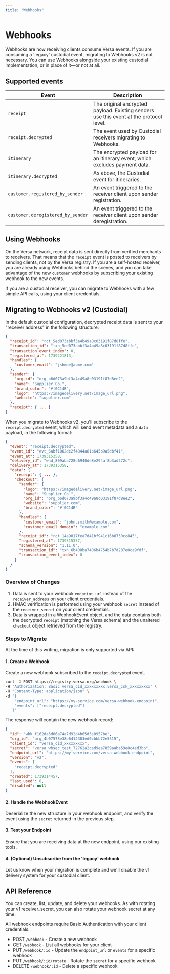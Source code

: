 ```yaml
---
title: "Webhooks"
---
```


# Webhooks

Webhooks are how receiving clients consume Versa events.
If you are consuming a 'legacy' custodial event, migrating to Webhooks v2 is not necessary.
You can use Webhooks alongside your existing custodial implementation, or in place of it—or not at all.

## Supported events

| Event                             | Description                                                                             |
| --------------------------------- | --------------------------------------------------------------------------------------- |
| `receipt`                         | The original encrypted payload. Existing senders use this event at the protocol level.  |
| `receipt.decrypted`               | The event used by Custodial receivers migrating to Webhooks.                            |
| `itinerary`                       | The encrypted payload for an itinerary event, which excludes payment data.              |
| `itinerary.decrypted`             | As above, the Custodial event for itineraries.                                          |
| `customer.registered_by_sender`   | An event triggered to the receiver client upon sender registration.                     |
| `customer.deregistered_by_sender` | An event triggered to the receiver client upon sender deregistration.                   |

## Using Webhooks

On the Versa network, receipt data is sent directly from verified merchants to receivers.
That means that the `receipt` event is posted to receivers by sending clients, not by the Versa registry.
If you are a self-hosted receiver, you are already using Webhooks behind the scenes,
and you can take advantage of the new `customer` webhooks by subscribing your existing webhook to the new events.

If you are a custodial receiver, you can migrate to Webhooks with a few simple API calls, using your client credentials.

## Migrating to Webhooks v2 (Custodial)

In the default custodial configuration, decrypted receipt data is sent to your "receiver address" in the following structure:

```json
{
  "receipt_id": "rct_5ed073abbf3a4b49a8c03191f87d8ffe",
  "transaction_id": "txn_5ed073abbf3a4b49a8c03191f87d8ffe",
  "transaction_event_index": 0,
  "registered_at": 1739221813,
  "handles": {
    "customer_email": "jshmoe@acme.com"
  },
  "sender": {
    "org_id": "org_b6d073a9bf3a4c49a8c03191f87d8ee2",
    "name": "Supplier Co.",
    "brand_color": "#f0C14B",
    "logo": "https://imagedelivery.net/image_url.png",
    "website": "supplier.com"
  },
  "receipt": { ... }
}
```

When you migrate to Webhooks v2, you'll subscribe to the `receipt.decrypted` event, which will send event metadata and a `data` payload, in the following format:

```json
{
  "event": "receipt.decrypted",
  "event_id": "evt_6abf1062dc2f4844a81b645b9a5dbf41",
  "event_at": 1739315358,
  "delivery_id": "whd_809aba728d6940de8e294af8b3ad272c",
  "delivery_at": 1739315358,
  "data": {
    "receipt": { ... },
    "checkout": {
      "sender": {
        "logo": "https://imagedelivery.net/image_url.png",
        "name": "Supplier Co.",
        "org_id": "org_b6d073a9bf3a4c49a8c03191f87d8ee2",
        "website": "supplier.com",
        "brand_color": "#f0C14B"
      },
      "handles": {
        "customer_email": "john.smith@example.com", 
        "customer_email_domain": "example.com"
      },
      "receipt_id": "rct_14a9817fea7d41bf941c16b8750cc845",
      "registered_at": 1739315357,
      "schema_version": "1.11.0",
      "transaction_id": "txn_6b408ba7406b4754b7b7d287e0ca9fdf",
      "transaction_event_index": 0
    }
  }
}
```

### Overview of Changes

1. Data is sent to your webhook `endpoint_url` instead of the `receiver_address` on your client credentials.
2. HMAC verification is performed using your webhook `secret` instead of the `receiver_secret` on your client credentials.
3. Data is wrapped in a WebhookEvent object, and the data contains both the decrypted `receipt` (matching the Versa schema) and the unaltered `checkout` object retrieved from the registry.

### Steps to Migrate

At the time of this writing, migration is only supported via API:

#### 1. Create a Webhook

Create a new webhook subscribed to the `receipt.decrypted` event.

```bash
curl -X POST https://registry.versa.org/webhook \
-H 'Authorization: Basic versa_cid_xxxxxxxxx:versa_csk_xxxxxxxxx' \
-H "Content-Type: application/json" \
-d '{
    "endpoint_url": "https://my-service.com/versa-webhook-endpoint",
    "events": ["receipt.decrypted"]
   }'
```

The response will contain the new webhook record:

```json
{
  "id": "whk_f162da3d06a74a7d92d4b65d5e0957be",
  "org_id": "org_4b07578e38e6414383ed0cbbb72e5315",
  "client_id": "versa_cid_xxxxxxxxx",
  "secret": "versa_whsec_test_72762a2cad9ea7859aaba59e8c4ed3bb",
  "endpoint_url": "https://my-service.com/versa-webhook-endpoint",
  "version": "v2",
  "events": [
    "receipt.decrypted"
  ],
  "created": 1739314457,
  "last_used": 0,
  "disabled": null
}
```

#### 2. Handle the WebhookEvent

Deserialize the new structure in your webhook endpoint, and verify the event using the `secret` returned in the previous step.

#### 3. Test your Endpoint

Ensure that you are receiving data at the new endpoint, using our existing tools.

#### 4. (Optional) Unsubscribe from the 'legacy' webhook

Let us know when your migration is complete and we'll disable the v1 delivery system for your custodial client.

## API Reference

You can create, list, update, and delete your webhooks. As with rotating your v1 receiver_secret, you can also rotate your webhook secret at any time.

All webhook endpoints require Basic Authentication with your client credentials.

* POST `/webhook` - Create a new webhook
* GET `/webhook` - List all webhooks for your client
* PUT `/webhook/:id` - Update the `endpoint_url` or `events` for a specific webhook
* PUT `/webhook/:id/rotate` - Rotate the `secret` for a specific webhook
* DELETE `/webhook/:id` - Delete a specific webhook
